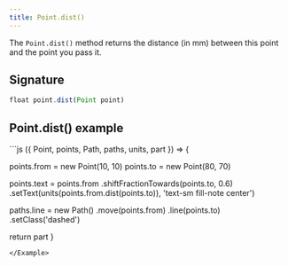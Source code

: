 ```yaml
---
title: Point.dist()
---
```


The `Point.dist()` method returns the distance (in mm) between this point and
the point you pass it.

## Signature

```js
float point.dist(Point point)
```

## Point.dist() example

<Example caption="An example of the Point.dist() method">
```js
({ Point, points, Path, paths, units, part }) => {

  points.from = new Point(10, 10)
  points.to = new Point(80, 70)

  points.text = points.from
    .shiftFractionTowards(points.to, 0.6)
    .setText(units(points.from.dist(points.to)), 'text-sm fill-note center')

  paths.line = new Path()
    .move(points.from)
    .line(points.to)
    .setClass('dashed')

  return part
}
```
</Example>
